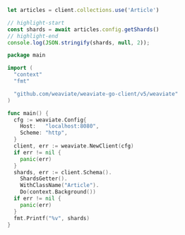 

<Tabs className="code" groupId="languages">
<TabItem value="py" label="Python">
  <FilteredTextBlock
    text={PyCode}
    startMarker="START InspectCollectionShards"
    endMarker="END InspectCollectionShards"
    language="py"
  />
</TabItem>

<TabItem value="ts" label="JavaScript/TypeScript">

```js
let articles = client.collections.use('Article')

// highlight-start
const shards = await articles.config.getShards()
// highlight-end
console.log(JSON.stringify(shards, null, 2));
```

</TabItem>
<TabItem value="go" label="Go">

```go
package main

import (
  "context"
  "fmt"

  "github.com/weaviate/weaviate-go-client/v5/weaviate"
)

func main() {
  cfg := weaviate.Config{
    Host:   "localhost:8080",
    Scheme: "http",
  }
  client, err := weaviate.NewClient(cfg)
  if err != nil {
    panic(err)
  }
  shards, err := client.Schema().
    ShardsGetter().
    WithClassName("Article").
    Do(context.Background())
  if err != nil {
    panic(err)
  }
  fmt.Printf("%v", shards)
}
```

</TabItem>
 <TabItem value="java" label="Java">
     <FilteredTextBlock
       text={JavaCode}
       startMarker="// InspectShard START"
       endMarker="// InspectShard END"
       language="java"
     />
  </TabItem>
</Tabs>
